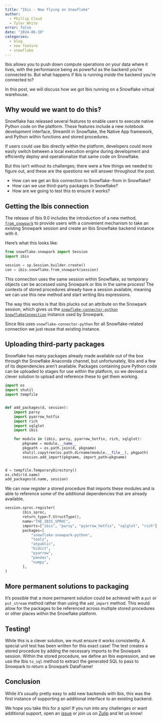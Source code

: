 ```yaml
---
title: "Ibis - Now flying on Snowflake"
author:
  - Phillip Cloud
  - Tyler White
error: false
date: "2024-06-19"
categories:
  - blog
  - new feature
  - snowflake
---
```


Ibis allows you to push down compute operations on your data where it lives,
with the performance being as powerful as the backend you're connected to. But
what happens if Ibis is running _inside_ the backend you're connected to?

In this post, we will discuss how we got Ibis running on a Snowflake virtual
warehouse.

## Why would we want to do this?

Snowflake has released several features to enable users to execute native
Python code on the platform. These features include a new notebook development
interface, Streamlit in Snowflake, the Native App framework, and Python within
functions and stored procedures.

If users could use Ibis directly within the platform, developers could more
easily switch between a local execution engine during development and
efficiently deploy and operationalize that same code on Snowflake.

But this isn't without its challenges; there were a few things we needed to
figure out, and these are the questions we will answer throughout the post.

- How can we get an Ibis connection to Snowflake - from in Snowflake?
- How can we use third-party packages in Snowflake?
- How are we going to test this to ensure it works?

## Getting the Ibis connection

The release of Ibis 9.0 includes the introduction of a new method,
[`from_snowpark`](../../backends/snowflake.qmd#ibis.backends.snowflake.Backend.from_snowpark)
to provide users with a convenient mechanism to take an existing Snowpark
session and create an Ibis Snowflake backend instance with it.

Here's what this looks like:

```python
from snowflake.snowpark import Session
import ibis

session = sp.Session.builder.create()
con = ibis.snowflake.from_snowpark(session)
```

This connection uses the same session within Snowflake, so temporary objects
can be accessed using Snowpark or Ibis in the same process! The contexts of
stored procedures already have a session available, meaning we can use this
new method and start writing Ibis expressions.

The way this works is that Ibis plucks out an attribute on the Snowpark
session, which gives us the [`snowflake-connector-python`](https://github.com/snowflakedb/snowflake-connector-python) [`SnowflakeConnection`](https://github.com/snowflakedb/snowflake-connector-python/blob/42fa6ebe9404e0e17afdacfcaceb311dda5cde3e/src/snowflake/connector/connection.py#L313) instance used
by Snowpark.

Since Ibis uses `snowflake-connector-python` for all Snowflake-related
connection we just reuse that existing instance.

## Uploading third-party packages

Snowflake has many packages already made available out of the box through the
Snowflake Anaconda channel, but unfortunately, Ibis and a few of its
dependencies aren't available. Packages containing pure Python code can be
uploaded to stages for use within the platform, so we devised a clever solution
to upload and reference these to get them working.

```python
import os
import shutil
import tempfile


def add_packages(d, session):
    import parsy
    import pyarrow_hotfix
    import rich
    import sqlglot
    import ibis

    for module in (ibis, parsy, pyarrow_hotfix, rich, sqlglot):
        pkgname = module.__name__
        pkgpath = os.path.join(d, pkgname)
        shutil.copytree(os.path.dirname(module.__file__), pkgpath)
        session.add_import(pkgname, import_path=pkgname)


d = tempfile.TemporaryDirectory()
os.chdir(d.name)
add_packages(d.name, session)
```

We can now register a stored procedure that imports these modules and is able
to reference some of the additional dependencies that are already available.

```python
session.sproc.register(
        ibis_sproc,
        return_type=T.StructType(),
        name="THE_IBIS_SPROC",
        imports=["ibis", "parsy", "pyarrow_hotfix", "sqlglot", "rich"],
        packages=[
            "snowflake-snowpark-python",
            "toolz",
            "atpublic",
            "bidict",
            "pyarrow",
            "pandas",
            "numpy",
        ],
)
```

::: {.callout-info}
## More permanent solutions to packaging

It's possible that a more permanent solution could be achieved with a `put` or
`put_stream` method rather than using the `add_import` method. This would allow
for the packages to be referenced across multiple stored procedures or other
places within the Snowflake platform.
:::

## Testing!

While this is a clever solution, we must ensure it works consistently. A
special unit test has been written for this exact case! The test creates a
stored procedure by adding the necessary imports to the Snowpark session.
Within the stored procedure, we define an Ibis expression, and we use the Ibis
`to_sql` method to extract the generated SQL to pass to Snowpark to return a
Snowpark DataFrame!

## Conclusion

While it's usually pretty easy to add new backends with Ibis, this was the
first instance of supporting an additional interface to an existing backend.

We hope you take this for a spin! If you run into any challenges or want
additional support, open an [issue](https://github.com/ibis-project/ibis/issues)
or join us on [Zulip](https://ibis-project.zulipchat.com/) and let us know!
